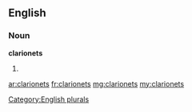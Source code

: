 ==English==

===Noun===
'''clarionets'''

# {{plural of|[[clarionet]]}}

[[Category:English plurals]]

[[ar:clarionets]]
[[fr:clarionets]]
[[mg:clarionets]]
[[my:clarionets]]